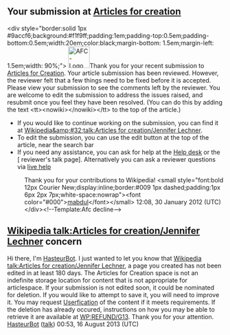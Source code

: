 <article id="34543338" title=User talk:Mariabertolli>
	<talkpage id="34543338" title="User talk:Mariabertolli">

== Your submission at [[WP:AFC|Articles for creation]] ==
&lt;div style=&quot;border:solid 1px #9accf6;background:#f1f9ff;padding:1em;padding-top:0.5em;padding-bottom:0.5em;width:20em;color:black;margin-bottom: 1.5em;margin-left: 1.5em;width: 90%;&quot;&gt; [[File:AFC-Logo_Decline.svg|50px|left]]Thank you for your recent submission to [[WP:AFC|Articles for Creation]]. Your article submission has been reviewed.  However, the reviewer felt that a few things need to be fixed before it is accepted. Please view your submission to see the comments left by the reviewer. You are welcome to edit the submission to address the issues raised, and resubmit once you feel they have been resolved. (You can do this by adding the text &lt;tt&gt;&lt;nowiki&gt;{{subst:submit}}&lt;/nowiki&gt;&lt;/tt&gt; to the top of the article.)
* If you would like to continue working on the submission, you can find it at [[Wikipedia&amp;#32;talk:Articles for creation/Jennifer Lechner]].
* To edit the submission, you can use the edit button at the top of the article, near the search bar
* If you need any assistance, you can ask for help at the [[WP:HD|Help desk]] or the [{{fullurl:User_talk:{{urlencode:Mabdul|WIKI}}|action=edit&amp;section=new}} reviewer's talk page]. Alternatively you can ask a reviewer questions via [http://webchat.freenode.net/?channels=wikipedia-en-help live help]
:Thank you for your contributions to Wikipedia! &lt;small style=&quot;font:bold 12px Courier New;display:inline;border:#009 1px dashed;padding:1px 6px 2px 7px;white-space:nowrap&quot;&gt;&lt;font color=&quot;#000&quot;&gt;[[User talk:Mabdul|mabdul]]&lt;/font&gt;&lt;/small&gt; 12:08, 30 January 2012 (UTC)&lt;/div&gt;&lt;!--Template:Afc decline--&gt;
==[[Wikipedia talk:Articles for creation/Jennifer Lechner]] concern==
Hi there, I'm [[User:HasteurBot|HasteurBot]]. I just wanted to let you know that [[Wikipedia talk:Articles for creation/Jennifer Lechner]], a page you created has not been edited in at least 180 days.  The Articles for Creation space is not an indefinite storage location for content that is not appropriate for articlespace.
If your submission is not edited soon, it could be nominated for deletion.  If you would like to attempt to save it, you will need to improve it.
You may request [[WP:USERFY|Userfication]] of the content if it meets requirements.
If the deletion has already occured, instructions on how you may be able to retrieve it are available at [[WP:REFUND/G13]].
Thank you for your attention. [[User:HasteurBot|HasteurBot]] ([[User talk:HasteurBot|talk]]) 00:53, 16 August 2013 (UTC)
	</talkpage>
</article>